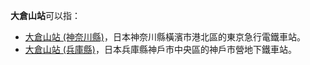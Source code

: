 '''大倉山站'''可以指：

*[[大倉山站_(神奈川縣)|大倉山站 (神奈川縣)]]，日本神奈川縣橫濱市港北區的東京急行電鐵車站。
*[[大倉山站_(兵庫縣)|大倉山站 (兵庫縣)]]，日本兵庫縣神戶市中央區的神戶市營地下鐵車站。

{{disambig|Cat=四字車站名消歧義}}
